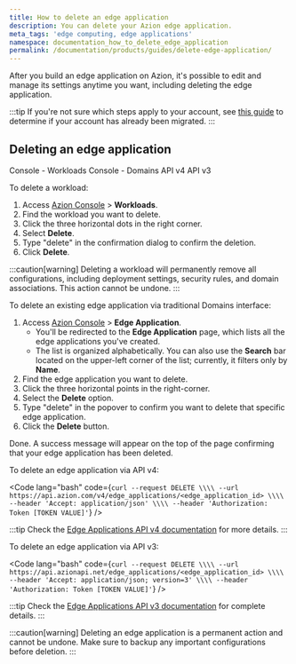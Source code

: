```yaml
---
title: How to delete an edge application
description: You can delete your Azion edge application.
meta_tags: 'edge computing, edge applications'
namespace: documentation_how_to_delete_edge_application
permalink: /documentation/products/guides/delete-edge-application/
---
```



<Apiv4Rollout />

After you build an edge application on Azion, it's possible to edit and manage its settings anytime you want, including deleting the edge application.

:::tip
If you're not sure which steps apply to your account, see [this guide](/en/documentation/products/guides/verify-account-migration/) to determine if your account has already been migrated.
:::

## Deleting an edge application

<Tabs client:visible>
    <Fragment slot="tab.consoleworkloads">Console - Workloads</Fragment>
    <Fragment slot="tab.consoledomain">Console - Domains</Fragment>
    <Fragment slot="tab.apiv4">API v4</Fragment>
    <Fragment slot="tab.apiv3">API v3</Fragment>

<Fragment slot="panel.consoleworkloads">

To delete a workload:

1. Access [Azion Console](/en/documentation/products/guides/how-to-access-azion-console/) > **Workloads**.
2. Find the workload you want to delete.
3. Click the three horizontal dots in the right corner.
4. Select **Delete**.
5. Type "delete" in the confirmation dialog to confirm the deletion.
6. Click **Delete**.

:::caution[warning]
Deleting a workload will permanently remove all configurations, including deployment settings, security rules, and domain associations. This action cannot be undone.
:::

</Fragment>

<Fragment slot="panel.consoledomain">

To delete an existing edge application via traditional Domains interface:

1. Access [Azion Console](/en/documentation/products/guides/how-to-access-azion-console/) > **Edge Application**.
    - You'll be redirected to the **Edge Application** page, which lists all the edge applications you've created. 
    - The list is organized alphabetically. You can also use the **Search** bar located on the upper-left corner of the list; currently, it filters only by **Name**.
2. Find the edge application you want to delete.
3. Click the three horizontal points in the right-corner.
4. Select the **Delete** option.
5. Type "delete" in the popover to confirm you want to delete that specific edge application.
6. Click the **Delete** button.

Done. A success message will appear on the top of the page confirming that your edge application has been deleted.

</Fragment>

<Fragment slot="panel.apiv4">

To delete an edge application via API v4:

<Code lang="bash" code={`curl --request DELETE \\\\
  --url https://api.azion.com/v4/edge_applications/<edge_application_id> \\\\
  --header 'Accept: application/json' \\\\
  --header 'Authorization: Token [TOKEN VALUE]'`} />

:::tip
Check the [Edge Applications API v4 documentation](https://api.azion.com/v4#/operations/DeleteEdgeApplication) for more details.
:::

</Fragment>

<Fragment slot="panel.apiv3">

To delete an edge application via API v3:

<Code lang="bash" code={`curl --request DELETE \\\\
  --url https://api.azionapi.net/edge_applications/<edge_application_id> \\\\
  --header 'Accept: application/json; version=3' \\\\
  --header 'Authorization: Token [TOKEN VALUE]'`} />

:::tip
Check the [Edge Applications API v3 documentation](https://api.azionapi.net/api/v3#/Edge%20Applications) for complete details.
:::

</Fragment>

</Tabs>

:::caution[warning]
Deleting an edge application is a permanent action and cannot be undone. Make sure to backup any important configurations before deletion.
:::

